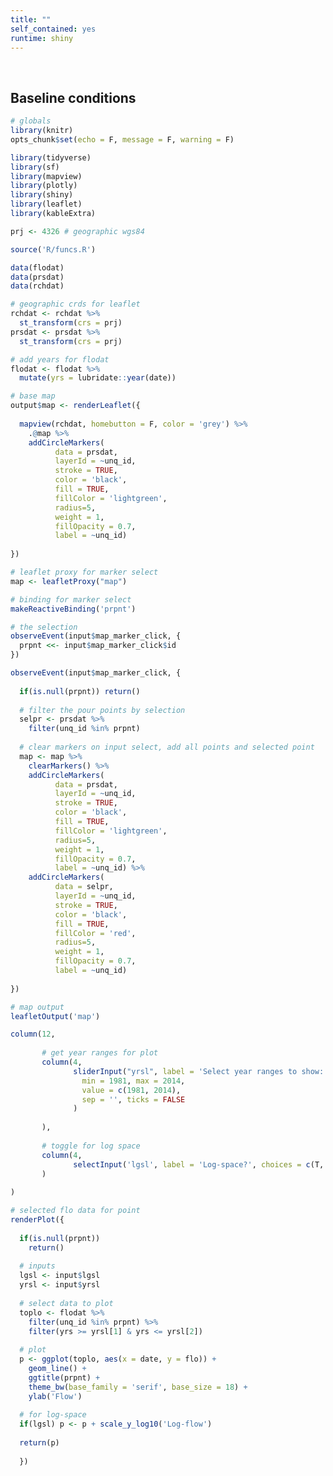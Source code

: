 ```yaml
---
title: ""
self_contained: yes
runtime: shiny
---
```


<br>

## Baseline conditions

```r
# globals
library(knitr)
opts_chunk$set(echo = F, message = F, warning = F)

library(tidyverse)
library(sf)
library(mapview)
library(plotly)
library(shiny)
library(leaflet)
library(kableExtra)

prj <- 4326 # geographic wgs84

source('R/funcs.R')

data(flodat)
data(prsdat)
data(rchdat)

# geographic crds for leaflet
rchdat <- rchdat %>%
  st_transform(crs = prj)
prsdat <- prsdat %>%
  st_transform(crs = prj)

# add years for flodat
flodat <- flodat %>% 
  mutate(yrs = lubridate::year(date))
```

```r
# base map
output$map <- renderLeaflet({
  
  mapview(rchdat, homebutton = F, color = 'grey') %>% 
    .@map %>% 
    addCircleMarkers(
          data = prsdat,
          layerId = ~unq_id,
          stroke = TRUE,
          color = 'black',
          fill = TRUE,
          fillColor = 'lightgreen',
          radius=5, 
          weight = 1,
          fillOpacity = 0.7,
          label = ~unq_id)
      
})

# leaflet proxy for marker select
map <- leafletProxy("map")

# binding for marker select
makeReactiveBinding('prpnt')

# the selection
observeEvent(input$map_marker_click, {
  prpnt <<- input$map_marker_click$id
})

observeEvent(input$map_marker_click, {
  
  if(is.null(prpnt)) return()  
  
  # filter the pour points by selection
  selpr <- prsdat %>% 
    filter(unq_id %in% prpnt)
  
  # clear markers on input select, add all points and selected point
  map <- map %>% 
    clearMarkers() %>% 
    addCircleMarkers(
          data = prsdat,
          layerId = ~unq_id,
          stroke = TRUE,
          color = 'black',
          fill = TRUE,
          fillColor = 'lightgreen',
          radius=5, 
          weight = 1,
          fillOpacity = 0.7,
          label = ~unq_id) %>% 
    addCircleMarkers(
          data = selpr,
          layerId = ~unq_id,
          stroke = TRUE,
          color = 'black',
          fill = TRUE,
          fillColor = 'red',
          radius=5, 
          weight = 1,
          fillOpacity = 0.7,
          label = ~unq_id)
      
})

# map output
leafletOutput('map')
```

```r
column(12, 
       
       # get year ranges for plot
       column(4, 
              sliderInput("yrsl", label = 'Select year ranges to show:',  
                min = 1981, max = 2014, 
                value = c(1981, 2014),
                sep = '', ticks = FALSE
              )
              
       ), 
       
       # toggle for log space        
       column(4, 
              selectInput('lgsl', label = 'Log-space?', choices = c(T, F), selected = F)
       )
      
)
```

```r
# selected flo data for point
renderPlot({
  
  if(is.null(prpnt)) 
    return()
  
  # inputs
  lgsl <- input$lgsl
  yrsl <- input$yrsl
  
  # select data to plot
  toplo <- flodat %>% 
    filter(unq_id %in% prpnt) %>% 
    filter(yrs >= yrsl[1] & yrs <= yrsl[2])
  
  # plot
  p <- ggplot(toplo, aes(x = date, y = flo)) +
    geom_line() +
    ggtitle(prpnt) +
    theme_bw(base_family = 'serif', base_size = 18) +
    ylab('Flow')
  
  # for log-space
  if(lgsl) p <- p + scale_y_log10('Log-flow')
  
  return(p)
  
  })

```

